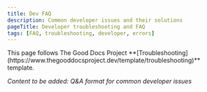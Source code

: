 ```yaml
---
title: Dev FAQ
description: Common developer issues and their solutions
pageTitle: Developer troubleshooting and FAQ
tags: [FAQ, troubleshooting, developer, errors]
---
```


<Callout type="info" title="Template guide">
  This page follows The Good Docs Project
  **[Troubleshooting](https://www.thegooddocsproject.dev/template/troubleshooting)**
  template.
</Callout>

_Content to be added: Q&A format for common developer issues_
